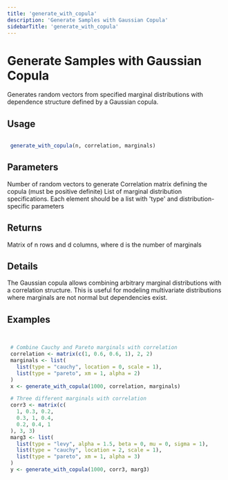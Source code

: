 ```yaml
---
title: 'generate_with_copula'
description: 'Generate Samples with Gaussian Copula'
sidebarTitle: 'generate_with_copula'
---
```


# Generate Samples with Gaussian Copula


 Generates random vectors from specified marginal distributions with
 dependence structure defined by a Gaussian copula.


## Usage

```r

 generate_with_copula(n, correlation, marginals)

```

## Parameters

<ParamField body="n" type="any">
  Number of random vectors to generate
</ParamField>
<ParamField body="correlation" type="any">
  Correlation matrix defining the copula (must be positive definite)
</ParamField>
<ParamField body="marginals" type="any">
  List of marginal distribution specifications. Each element
 should be a list with 'type' and distribution-specific parameters
</ParamField>

## Returns


 Matrix of n rows and d columns, where d is the number of marginals


## Details


 The Gaussian copula allows combining arbitrary marginal distributions
 with a correlation structure. This is useful for modeling multivariate
 distributions where marginals are not normal but dependencies exist.


## Examples

```r


 # Combine Cauchy and Pareto marginals with correlation
 correlation <- matrix(c(1, 0.6, 0.6, 1), 2, 2)
 marginals <- list(
   list(type = "cauchy", location = 0, scale = 1),
   list(type = "pareto", xm = 1, alpha = 2)
 )
 x <- generate_with_copula(1000, correlation, marginals)

 # Three different marginals with correlation
 corr3 <- matrix(c(
   1, 0.3, 0.2,
   0.3, 1, 0.4,
   0.2, 0.4, 1
 ), 3, 3)
 marg3 <- list(
   list(type = "levy", alpha = 1.5, beta = 0, mu = 0, sigma = 1),
   list(type = "cauchy", location = 2, scale = 1),
   list(type = "pareto", xm = 1, alpha = 3)
 )
 y <- generate_with_copula(1000, corr3, marg3)


```
